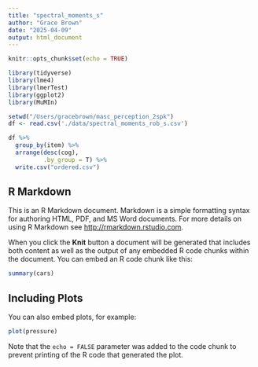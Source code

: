 ```yaml
---
title: "spectral_moments_s"
author: "Grace Brown"
date: "2025-04-09"
output: html_document
---
```


```r
knitr::opts_chunk$set(echo = TRUE)
```


```r
library(tidyverse)
library(lme4)
library(lmerTest)
library(ggplot2)
library(MuMIn)
```
```r
setwd("/Users/gracebrown/masc_perception_2spk")
df <- read.csv('./data/spectral_moments_rob_s.csv')
```

```r
df %>% 
  group_by(item) %>% 
  arrange(desc(cog), 
          .by_group = T) %>% 
  write.csv("ordered.csv")
```

## R Markdown

This is an R Markdown document. Markdown is a simple formatting syntax for authoring HTML, PDF, and MS Word documents. For more details on using R Markdown see <http://rmarkdown.rstudio.com>.

When you click the **Knit** button a document will be generated that includes both content as well as the output of any embedded R code chunks within the document. You can embed an R code chunk like this:

```r
summary(cars)
```

## Including Plots

You can also embed plots, for example:

```r
plot(pressure)
```

Note that the `echo = FALSE` parameter was added to the code chunk to prevent printing of the R code that generated the plot.
